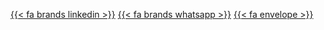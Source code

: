 <!-- _share-links.qmd -->
<div class="social-share">
  <a href="#" data-sharer="linkedin" title="Partilhar no LinkedIn"> {{< fa brands linkedin >}}</a>
  <a href="#" data-sharer="whatsapp" title="Partilhar por WhatsApp">{{< fa brands whatsapp >}}</a>
  <a href="#" data-sharer="email" title="Partilhar por Email">{{< fa envelope >}}</a>
</div>
<script src="/sharer.core.js"></script>
<script src="/services/linkedin.js"></script>
<script src="/services/whatsapp.js"></script>
<script src="/services/email.js"></script>
<script>
  Sharer.init(); // ensure click listeners are attached
</script>